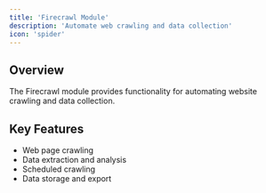 ```yaml
---
title: 'Firecrawl Module'
description: 'Automate web crawling and data collection'
icon: 'spider'
---
```


## Overview

The Firecrawl module provides functionality for automating website crawling and data collection.

## Key Features

- Web page crawling
- Data extraction and analysis
- Scheduled crawling
- Data storage and export
